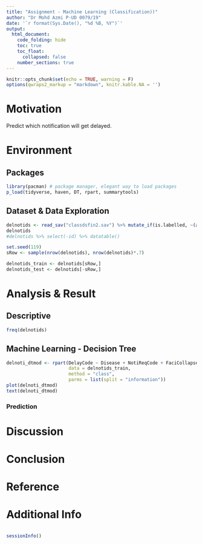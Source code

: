 ```yaml
---
title: "Assignment - Machine Learning (Classification))"
author: "Dr Mohd Azmi P-UD 0079/19"
date: '`r format(Sys.Date(), "%d %B, %Y")`'
output: 
  html_document:
    code_folding: hide
    toc: true
    toc_float:
      collapsed: false
    number_sections: true
---
```



```r
knitr::opts_chunk$set(echo = TRUE, warning = F)
options(qwraps2_markup = "markdown", knitr.kable.NA = '')
```

# Motivation

Predict which notification will get delayed.

# Environment

## Packages

```r
library(pacman) # package manager, elegant way to load packages
p_load(tidyverse, haven, DT, rpart, summarytools)
```

## Dataset & Data Exploration

```r
delnotids <- read_sav("classdsfin2.sav") %>% mutate_if(is.labelled, ~(as_factor(.)))
delnotids
#delnotids %>% select(-id) %>% datatable()
```

```r
set.seed(119)
sRow <- sample(nrow(delnotids), nrow(delnotids)*.7)

delnotids_train <- delnotids[sRow,]
delnotids_test <- delnotids[-sRow,]
```


# Analysis & Result

## Descriptive

```r
freq(delnotids)
```




## Machine Learning - Decision Tree

```r
delnoti_dtmod <- rpart(DelayCode ~ Disease + NotiReqCode + FaciCollapseCode + DxWeekdayRecode + CaseClassReCode + DxStatRecodeNoMissing + ACDPCDReCode + CaseRegisterCode + Region + QuarterCode,
                       data = delnotids_train,
                       method = "class",
                       parms = list(split = "information"))
plot(delnoti_dtmod)
text(delnoti_dtmod)
```


### Prediction


# Discussion


# Conclusion

# Reference


# Additional Info

```r

```




```r
sessionInfo()
```

